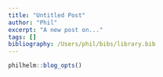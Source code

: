 ```yaml
---
title: "Untitled Post"
author: "Phil"
excerpt: "A new post on..."
tags: []
bibliography: /Users/phil/bibs/library.bib
---
```


```r
philhelm::blog_opts()
```
